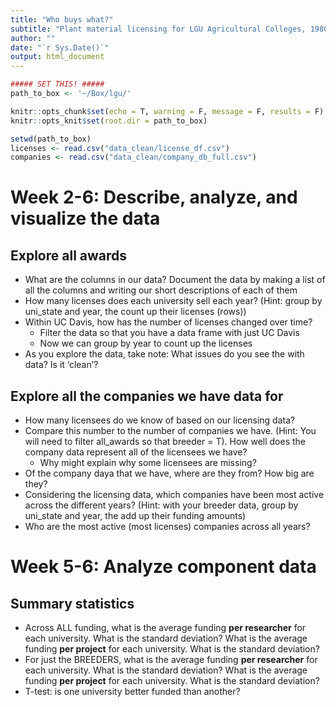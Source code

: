 ```yaml
---
title: "Who buys what?"
subtitle: "Plant material licensing for LGU Agricultural Colleges, 1980-2020"
author: ""
date: "`r Sys.Date()`"
output: html_document
---
```


```r
##### SET THIS! #####
path_to_box <- '~/Box/lgu/'
```

```r
knitr::opts_chunk$set(echo = T, warning = F, message = F, results = F)
knitr::opts_knit$set(root.dir = path_to_box)
```

```r
setwd(path_to_box)
licenses <- read.csv("data_clean/license_df.csv")
companies <- read.csv("data_clean/company_db_full.csv")
```

# Week 2-6: Describe, analyze, and visualize the data
## Explore all awards
* What are the columns in our data? Document the data by making a list of all the columns and writing our short descriptions of each of them
* How many licenses does each university sell each year? (Hint: group by uni_state and year, the count up their licenses (rows))
* Within UC Davis, how has the number of licenses changed over time?
  * Filter the data so that you have a data frame with just UC Davis
  * Now we can group by year to count up the licenses
* As you explore the data, take note: What issues do you see the with data? Is it 'clean'?

## Explore all the companies we have data for
* How many licensees do we know of based on our licensing data?
* Compare this number to the number of companies we have. (Hint: You will need to filter all_awards so that breeder = T). How well does the company data represent all of the licensees we have? 
  * Why might explain why some licensees are missing?
* Of the company daya that we have, where are they from? How big are they?
* Considering the licensing data, which companies have been most active across the different years? (Hint: with your breeder data, group by uni_state and year, the add up their funding amounts)
* Who are the most active (most licenses) companies across all years?

# Week 5-6: Analyze component data
## Summary statistics
* Across ALL funding, what is the average funding **per researcher** for each university. What is the standard deviation? What is the average funding **per project** for each university. What is the standard deviation?
* For just the BREEDERS, what is the average funding **per researcher** for each university. What is the standard deviation? What is the average funding **per project** for each university. What is the standard deviation?
* T-test: is one university better funded than another? 